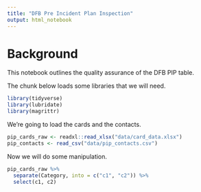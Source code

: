 ```yaml
---
title: "DFB Pre Incident Plan Inspection"
output: html_notebook
---
```


# Background

This notebook outlines the quality assurance of the DFB PIP table.

The chunk below loads some libraries that we will need. 

```r
library(tidyverse)
library(lubridate)
library(magrittr)
```
We're going to load the cards and the contacts.

```r
pip_cards_raw <- readxl::read_xlsx("data/card_data.xlsx")
pip_contacts <- read_csv("data/pip_contacts.csv")
```

Now we will do some manipulation.

```r
pip_cards_raw %>%
  separate(Category, into = c("c1", "c2")) %>% 
  select(c1, c2)
```

